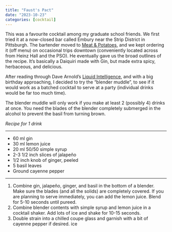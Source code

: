 ```yaml
---
title: "Faust's Pact"
date: "2023-10-23"
categories: [cocktail]
---
```


This was a favourite cocktail among my graduate school friends. We first
tried it at a now-closed bar called Embury near the Strip District in
Pittsburgh. The bartender moved to [Meat & Potatoes](https://meatandpotatoespgh.com), and we kept ordering it (off 
menu) on occasional trips downtown (conveniently located across from
Heinz Hall and the PSO). He eventually gave us the broad outlines of the
recipe. It's basically a Daiquiri made with Gin, but made extra spicy,
herbaceous, and delicious.

After reading through Dave Arnold's [Liquid Intelligence](https://www.powells.com/book/liquid-intelligence-the-art-science-of-the-perfect-cocktail-9780393089035), and with a big birthday 
approaching, I decided to try the "blender muddle", to see if it would
work as a batched cocktail to serve at a party (individual drinks would
be far too much time).

The blender muddle will only work if you make at least 2 (possibly 4) 
drinks at once. You need the blades of the blender completely submerged in
the alcohol to prevent the basil from turning brown.

_Recipe for 1 drink_

---

- 60 ml gin
- 30 ml lemon juice
- 20 ml 50/50 simple syrup
- 2-3 1/2 inch slices of jalapeño
- 1/2 inch knob of ginger, peeled
- 5 basil leaves
- Ground cayenne pepper

---

1. Combine gin, jalapeño, ginger, and basil in the bottom of a blender. 
Make sure the blades (and all the solids) are completely covered. If you
are planning to serve immediately, you can add the lemon juice. Blend for 
5-10 seconds until pureed.
1. Combine blender contents with simple syrup and lemon juice in a 
cocktail shaker. Add lots of ice and shake for 10-15 seconds.
1. Double strain into a chilled coupe glass and garnish with a bit of
cayenne pepper if desired.
ice


